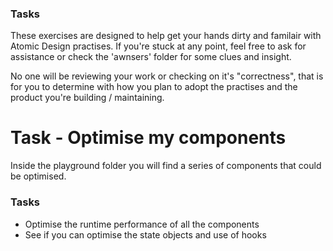 
<Meta title="Workshop/session7/tasks/task1-optimise-my-components" />

### Tasks
These exercises are designed to help get your hands dirty and familair with Atomic Design practises.
If you're stuck at any point, feel free to ask for assistance or check the 'awnsers' folder for some clues and insight.

No one will be reviewing your work or checking on it's "correctness", that is for you to determine with how you plan to adopt the practises and the product you're building / maintaining.

# Task - Optimise my components
Inside the playground folder you will find a series of components that could be optimised.

### Tasks
- Optimise the runtime performance of all the components 
- See if you can optimise the state objects and use of hooks
